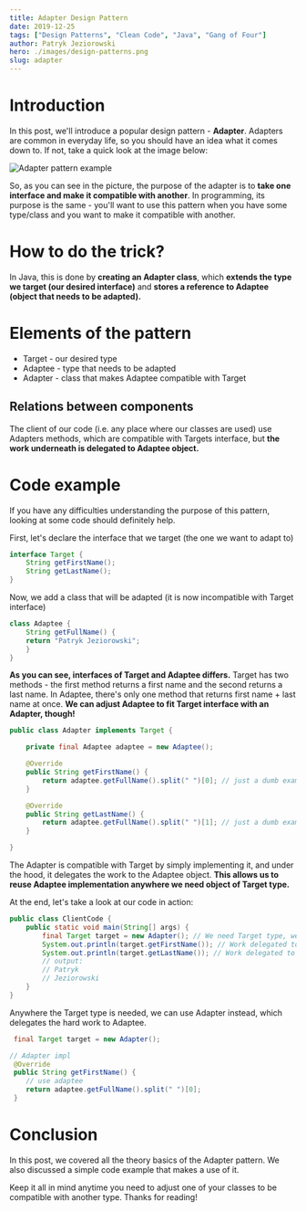 ```yaml
---
title: Adapter Design Pattern
date: 2019-12-25
tags: ["Design Patterns", "Clean Code", "Java", "Gang of Four"]
author: Patryk Jeziorowski
hero: ./images/design-patterns.png
slug: adapter
---
```


# Introduction

In this post, we'll introduce a popular design pattern - **Adapter**. Adapters are common in everyday life, so you should have an idea what it comes down to. If not, take a quick look at the image below:
<div className="Image__Small">
  <img
    src="./images/adapter.jpg"
    title="Adapter pattern example"
    alt="Adapter pattern example"
  />
</div>

So, as you can see in the picture, the purpose of the adapter is to 
**take one interface and make it compatible with another**. In programming, its purpose is the same - you'll want to use this pattern when you have some type/class and you want to make it compatible with another.

# How to do the trick?

In Java, this is done by **creating an Adapter class**, which **extends the type we target (our desired interface)** and **stores a reference to Adaptee (object that needs to be adapted).**

# Elements of the pattern

- Target - our desired type
- Adaptee - type that needs to be adapted
- Adapter - class that makes Adaptee compatible with Target

## Relations between components

The client of our code (i.e. any place where our classes are used) use Adapters methods, which are compatible with Targets interface, but **the work underneath is delegated to Adaptee object.**

# Code example

If you have any difficulties understanding the purpose of this pattern, looking at some code should definitely help.

First, let's declare the interface that we target (the one we want to adapt to)

```java
interface Target {
    String getFirstName();
    String getLastName();
}
```

Now, we add a class that will be adapted (it is now incompatible with Target interface)

```java
class Adaptee {
    String getFullName() {
    return "Patryk Jeziorowski";
    }
}
```

**As you can see, interfaces of Target and Adaptee differs.** Target has two methods - the first method returns a first name and the second returns a last name. In Adaptee, there's only one method that returns first name + last name at once. **We can adjust Adaptee to fit Target interface with an Adapter, though!**

```java
public class Adapter implements Target {

    private final Adaptee adaptee = new Adaptee();

    @Override
    public String getFirstName() {
        return adaptee.getFullName().split(" ")[0]; // just a dumb example impl
    }

    @Override
    public String getLastName() {
        return adaptee.getFullName().split(" ")[1]; // just a dumb example impl
    }

}
```

The Adapter is compatible with Target by simply implementing it, and under the hood, it delegates the work to the Adaptee object. **This allows us to reuse Adaptee implementation anywhere we need object of Target type.**

At the end, let's take a look at our code in action:

```java
public class ClientCode {
    public static void main(String[] args) {
        final Target target = new Adapter(); // We need Target type, we can use Adapter!
        System.out.println(target.getFirstName()); // Work delegated to Adaptee under the hood
        System.out.println(target.getLastName()); // Work delegated to Adaptee under the hood
        // output:
        // Patryk
        // Jeziorowski
    }
}
```

Anywhere the Target type is needed, we can use Adapter instead, which delegates the hard work to Adaptee.

```java
 final Target target = new Adapter();
```

```java
// Adapter impl
 @Override
 public String getFirstName() {
    // use adaptee
    return adaptee.getFullName().split(" ")[0];
 }
```

# Conclusion

In this post, we covered all the theory basics of the Adapter pattern. We also discussed a simple code example that makes a use of it.

Keep it all in mind anytime you need to adjust one of your classes to be compatible with another type. Thanks for reading!
